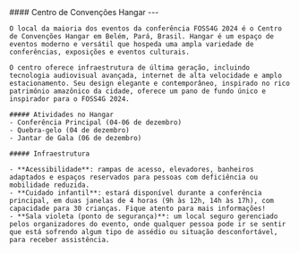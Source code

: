
<div className={`grid grid-cols-1 mb-4 gap-4 ${!props.isEmbed && "mt-4 sm:grid-cols-12"}`}>
  <div className={!props.isEmbed && "sm:col-span-5"}>
    <div className="max-h-96">
    <Carousel
        images={[
          {
            image: Hangar1,
          },
          {
            image: Hangar2,
          },
          {
            image: Hangar3,
          },
          {
            image: Hangar4,
          },
          {
            image: Hangar5,
          },
          {
            image: Hangar6,
          },
          {
            image: Hangar7,
          },
        ]}
      />
      </div>

  </div>
  <div className={!props.isEmbed && "sm:col-span-7"}>
    #### Centro de Convenções Hangar
    ---

    O local da maioria dos eventos da conferência FOSS4G 2024 é o Centro de Convenções Hangar em Belém, Pará, Brasil. Hangar é um espaço de eventos moderno e versátil que hospeda uma ampla variedade de conferências, exposições e eventos culturais.

    O centro oferece infraestrutura de última geração, incluindo tecnologia audiovisual avançada, internet de alta velocidade e amplo estacionamento. Seu design elegante e contemporâneo, inspirado no rico patrimônio amazônico da cidade, oferece um pano de fundo único e inspirador para o FOSS4G 2024.

    ##### Atividades no Hangar
    - Conferência Principal (04-06 de dezembro)
    - Quebra-gelo (04 de dezembro)
    - Jantar de Gala (06 de dezembro)

    ##### Infraestrutura

    - **Acessibilidade**: rampas de acesso, elevadores, banheiros adaptados e espaços reservados para pessoas com deficiência ou mobilidade reduzida.
    - **Cuidado infantil**: estará disponível durante a conferência principal, em duas janelas de 4 horas (9h às 12h, 14h às 17h), com capacidade para 30 crianças. Fique atento para mais informações!
    - **Sala violeta (ponto de segurança)**: um local seguro gerenciado pelos organizadores do evento, onde qualquer pessoa pode ir se sentir que está sofrendo algum tipo de assédio ou situação desconfortável, para receber assistência.

  </div>
</div>
